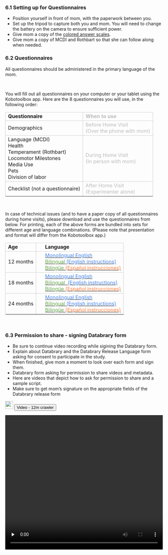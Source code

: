 
### 6.1 Setting up for Questionnaires 
* Position yourself in front of mom, with the paperwork between you.  
* Set up the tripod to capture both you and mom. You will need to change the battery on the camera to ensure sufficient power.
* Give mom a copy of the [colored answer scales](https://nyu.databrary.org/volume/876/slot/39021/-/asset/191468).  
* Give mom a copy of MCDI and Rothbart so that she can follow along when needed.  
 
### 6.2 Questionnaires

<div class = "bluebg">
All questionnaires should be administered in the primary language of the mom.
</div>

<br>

You will fill out all questionnaires on your computer or your tablet using the Kobotoolbox app. Here are the 8 questionnaires you will use, in the following order:

<table cellspacing="0" cellpadding="0" class="play-table" width="50%">
<tr>
<td style="border: solid #cccccc 1pt;" ><b>Questionnaire</b></td>
<td style="border: solid #cccccc 1pt;" ><p-small><span style="color: #bbbbbb;"><b>When to use</b></span></p-small></td>
</tr>

<tr> </tr>
<tr>
<td style="border: solid #cccccc 1pt;" >Demographics</td>
<td style="border: solid #cccccc 1pt;" ><p-small><span style="color: #bbbbbb; ">Before Home Visit <br>(Over the phone with mom)</span></p-small></td>
</td>
</tr>

<tr> </tr>
<tr>
<td style="border: solid #cccccc 1pt;">
Language (MCDI) <br>
Health  <br>
Temperament (Rothbart)  <br>
Locomotor Milestones  <br>
Media Use  <br>
Pets  <br>
Division of labor  
</td>
<td style="border: solid #cccccc 1pt;"><span style="color: #bbbbbb;">During Home Visit <br> (In person with mom)</span></p-small></td>
</tr>

<tr> </tr>
<tr>
<td style="border: solid #cccccc 1pt;"> Checklist (not a questionnaire) </td>
<td style="border: solid #cccccc 1pt;"> <span style="color: #bbbbbb;"> After Home Visit <br> (Experimenter alone)</span></p-small></td>
</tr>
<tr> </tr>
</table>

<br>

In case of technical issues (and to have a paper copy of all questionnaires during home visits), please download and use the questionnaires from below. For printing, each of the above forms are bundled into sets for different age and language combinations. (Please note that presentation and format will differ from the Kobotoolbox app.) 

<table cellspacing="0" cellpadding="0" class="play-table" width="50%">
<tr>
<td style="border: solid #cccccc 1pt;" ><b>Age</b></td>
<td style="border: solid #cccccc 1pt;" >&emsp; <b>Language</b></td>
</tr>

<tr> </tr>
<tr>
<td style="border: solid #cccccc 1pt;" >12 months</td>
<td style="border: solid #cccccc 1pt;">
&emsp; <a href="https://nyu.databrary.org/volume/876/slot/39021/-/asset/189909"><p-small><span style="color: #4a86e8; ">Monolingual English</span></p-small></a>
<br>
&emsp; <a href="https://nyu.databrary.org/volume/876/slot/39021/-/asset/189908"><p-small><span style="color: #6aa84f; ">Bilingual&nbsp;</span><span style="color: #4a86e8; ">(English instructions)</span></p-small></a>
<br>
&emsp; <a href=""><p-small><span style="color: #6aa84f; ">Bilingüe&nbsp;</span><span style="color: #ff7f40; ">(Espa&ntilde;ol instrucciones)</span></p-small></a>
<br>
</td>
</tr>

<tr> </tr>
<tr>
<td style="border: solid #cccccc 1pt;" >18 months</td>
<td style="border: solid #cccccc 1pt;">
&emsp; <a href="https://nyu.databrary.org/volume/876/slot/39021/-/asset/189911"><p-small><span style="color: #4a86e8; ">Monolingual English</span></p-small></a><br>
&emsp; <a href="https://nyu.databrary.org/volume/876/slot/39021/-/asset/189910"><p-small><span style="color: #6aa84f; ">Bilingual &nbsp;</span><span style="color: #4a86e8; ">(English instructions)</span></p-small></a><br>
&emsp; <a href=""><p-small><span style="color: #6aa84f; ">Bilingüe&nbsp;</span><span style="color: #ff7f40; ">(Espa&ntilde;ol instrucciones)</span></p-small></a><br>
</td>
</tr>

<tr> </tr>
<tr>
<td style="border: solid #cccccc 1pt;" >24 months</td>
<td style="border: solid #cccccc 1pt;">
&emsp; <a href="https://nyu.databrary.org/volume/876/slot/39021/-/asset/189912"><p-small><span style="color: #4a86e8; ">Monolingual English</span></p-small></a><br>
&emsp; <a href="https://nyu.databrary.org/volume/876/slot/39021/-/asset/189913"><p-small><span style="color: #6aa84f; ">Bilingual&nbsp;</span><span style="color: #4a86e8; ">(English instructions)</span></p-small></a><br>
&emsp; <a href=""><p-small><span style="color: #6aa84f; ">Bilingüe&nbsp;</span><span style="color: #ff7f40; ">(Espa&ntilde;ol instrucciones)</span></p-small></a><br>
</td>
</tr>
<tr> </tr>
</table>

<br>


### 6.3 Permission to share - signing Databrary form  
* Be sure to continue video recording while sigining the Databrary form.
* Explain about Databrary and the Databrary Release Language form asking for consent to participate in the study.
* When finished, give mom a moment to look over each form and sign them.
* Databrary form asking for permission to share videos and metadata.
* Here are videos that depict how to ask for permission to share and a sample script. 
* Make sure to get mom’s signature on the appropriate fields of the Databrary release form


<div class="videobuttons">
<img src="img/icon-video.png" width="25">
<button size="xs" type="button" data-toggle="collapse" data-target="#collection-homevisit-questionnaire-12mc">
Video - 12m crawler
</button>
</div>
<div id="collection-homevisit-questionnaire-12mc" class="collapse" aria-expanded="false" style="height: 0px;">
<video width="100%" controls="" preload="none">
<source src="https://nyu.databrary.org/slot/35422/1861741,4402904/asset/174777/download?inline=true" type="video/mp4"> Your browser does not support html5 video.
</video>
</div>

<div class="videobuttons">
<img src="img/icon-video.png" width="25">
<button size="xs" type="button" data-toggle="collapse" data-target="#collection-homevisit-questionnaire-12mw">
Video - 12m walker
</button>
</div>
<div id="collection-homevisit-questionnaire-12mw" class="collapse" aria-expanded="false" style="height: 0px;">
<video width="100%" controls="" preload="none">
<source src="https://nyu.databrary.org/slot/35422/1861741,4402904/asset/174777/download?inline=true" type="video/mp4"> Your browser does not support html5 video.
</video>
</div>

<div class="videobuttons">
<img src="img/icon-video.png" width="25">
<button size="xs" type="button" data-toggle="collapse" data-target="#collection-homevisit-questionnaire-18m">
Video - 18 month old
</button>
</div>
<div id="collection-homevisit-questionnaire-18m" class="collapse" aria-expanded="false" style="height: 0px;">
<video width="100%" controls="" preload="none">
<source src="https://nyu.databrary.org/slot/35422/6586017,8124556/asset/174854/download?inline=true" type="video/mp4"> Your browser does not support html5 video.
</video>
</div>

<div class="videobuttons">
<img src="img/icon-video.png" width="25">
<button size="xs" type="button" data-toggle="collapse" data-target="#collection-homevisit-questionnaire-24m">
Video - 24 month old
</button>
</div>
<div id="collection-homevisit-questionnaire-24m" class="collapse" aria-expanded="false" style="height: 0px;">
<video width="100%" controls="" preload="none">
<source src="https://nyu.databrary.org/slot/35422/8125556,11138420/asset/174884/download?inline=true" type="video/mp4"> Your browser does not support html5 video.
</video>
</div>

<!--

#### Before Home Visit (Over the phone with mom)

<table cellspacing="0" cellpadding="0" class="play-table">
<col width="145">
<col width="77">
<col width="200">
<tr>
<td style="border: solid #cccccc 1pt;" ><b>Questionnaire</b></td>
<td style="border: solid #cccccc 1pt;" ><b>Age</b></td>
<td style="border: solid #cccccc 1pt;" width="225"><b>Language</b></td>
</tr>
<tr> </tr>
<tr>
<td style="border: solid #cccccc 1pt;" >Preliminary</td>
<td style="border: solid #cccccc 1pt;" >All ages</td>
<td style="border: solid #cccccc 1pt;" width="225">
<p-small><span style="color: #4a86e8; ">English</span></p-small><br>
<p-small><span style="color: #ff7f40; ">Espa&ntilde;ol</span></p-small>
</td>
</tr>
<tr> </tr>
</table>

<br><br>

#### During Home Visit (In person with mom)

<table cellspacing="0" cellpadding="0" class="play-table">
<col width="145">
<col width="77">
<col width="200">
<tr>
<td style="border: solid #cccccc 1pt;" ><b>Questionnaire</b></td>
<td style="border: solid #cccccc 1pt;" ><b>Age</b></td>
<td style="border: solid #cccccc 1pt;" width="225"><b>Language</b></td>
</tr>
<tr> </tr>
<tr>
<td style="border: solid #cccccc 1pt;" rowspan="6" width="145">Language<br>
(MCDI) </td>
<td style="border: solid #cccccc 1pt;" rowspan="3" width="77">12mo</td>
<td style="border: solid #cccccc 1pt;" rowspan="3" width="225">
<p-small><span style="color: #4a86e8; ">English only</span></p-small><br>
<p-small><span style="color: #6aa84f; ">Bilingual&nbsp;</span><span style="color: #4a86e8; ">(English instructions)</span></p-small><br>
<p-small><span style="color: #6aa84f; ">Bilingual&nbsp;</span><span style="color: #ff7f40; ">(Espa&ntilde;ol instrucciones)</span></p-small><br>
</td>
</tr>
<tr> </tr>
<tr> </tr>
<tr>
<td style="border: solid #cccccc 1pt;" rowspan="3">18 &amp; 24mo</td>
<td style="border: solid #cccccc 1pt;" rowspan="3" width="225">
<p-small><span style="color: #4a86e8; ">English only</span></p-small><br>
<p-small><span style="color: #6aa84f; ">Bilingual&nbsp;</span><span style="color: #4a86e8; ">(English instructions)</span></p-small><br>
<p-small><span style="color: #6aa84f; ">Bilingual&nbsp;</span><span style="color: #ff7f40; ">(Espa&ntilde;ol instrucciones)</span></p-small><br>
</td>
</tr>
<tr> </tr>
<tr> </tr>
<tr>
<td style="border: solid #cccccc 1pt;" >Health&nbsp;</td>
<td style="border: solid #cccccc 1pt;" >All ages</td>
<td style="border: solid #cccccc 1pt;" width="225">
<p-small><span style="color: #4a86e8; ">English</span></p-small><br>
<p-small><span style="color: #ff7f40; ">Espa&ntilde;ol</span></p-small>
</td>
</tr>
<tr> </tr>
<tr>
<td style="border: solid #cccccc 1pt;" >Temperament<br>(Rothbart)</td>
<td style="border: solid #cccccc 1pt;" >All ages</td>
<td style="border: solid #cccccc 1pt;" width="225">
<p-small><span style="color: #4a86e8; ">English</span></p-small><br>
<p-small><span style="color: #ff7f40; ">Espa&ntilde;ol</span></p-small>
</td>
</tr>
<tr> </tr>
<tr>
<td style="border: solid #cccccc 1pt;" >Locomotor Milestones</td>
<td style="border: solid #cccccc 1pt;" >All ages</td>
<td style="border: solid #cccccc 1pt;" width="225">
<p-small><span style="color: #4a86e8; ">English</span></p-small><br>
<p-small><span style="color: #ff7f40; ">Espa&ntilde;ol</span></p-small>
</td>
</tr>
<tr> </tr>
<tr>
<td style="border: solid #cccccc 1pt;" >Media Use</td>
<td style="border: solid #cccccc 1pt;" >All ages</td>
<td style="border: solid #cccccc 1pt;" width="225">
<p-small><span style="color: #4a86e8; ">English</span></p-small><br>
<p-small><span style="color: #ff7f40; ">Espa&ntilde;ol</span></p-small>
</td>
</tr>
<tr> </tr>
<tr>
<td style="border: solid #cccccc 1pt;" >Pets</td>
<td style="border: solid #cccccc 1pt;" >All ages</td>
<td style="border: solid #cccccc 1pt;" width="225">
<p-small><span style="color: #4a86e8; ">English</span></p-small><br>
<p-small><span style="color: #ff7f40; ">Espa&ntilde;ol</span></p-small>
</td>
</tr>
<tr> </tr>
<tr>
<td style="border: solid #cccccc 1pt;" >Division of labor</td>
<td style="border: solid #cccccc 1pt;" >All ages</td>
<td style="border: solid #cccccc 1pt;" width="225">
<p-small><span style="color: #4a86e8; ">English</span></p-small><br>
<p-small><span style="color: #ff7f40; ">Espa&ntilde;ol</span></p-small>
</td>
</tr>
<tr> </tr>
</table>

<br><br>


#### After Home Visit (Experimenter alone)

<table cellspacing="0" cellpadding="0" class="play-table">
<col width="145">
<col width="77">
<col width="200">
<tr>
<td style="border: solid #cccccc 1pt;" ><b>Questionnaire</b></td>
<td style="border: solid #cccccc 1pt;" ><b>Age</b></td>
<td style="border: solid #cccccc 1pt;" width="225"><b>Language</b></td>
</tr>
<tr> </tr>
<tr>
<td style="border: solid #cccccc 1pt;" >Lists</td>
<td style="border: solid #cccccc 1pt;" >All ages</td>
<td style="border: solid #cccccc 1pt;" width="225">
<p-small>Clean-up notes</p-small><br>
<p-small>Housing checklist</p-small>
</td>
</tr>
<tr> </tr>
</table>
-->
